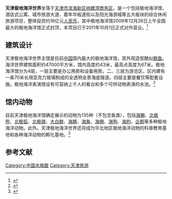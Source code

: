 '''天津极地海洋世界'''坐落于[[天津市|天津市]][[滨海新区|滨海新区]][[响螺湾商务区|响螺湾商务区]]，是一个包括极地海洋馆、酒店式公寓、城市旅游大道、嘉年华板道街以及阳光海游城等五大板块的综合休闲旅游项目，整体投资约16亿元[[人民币|人民币]]，其中极地海洋馆2009年12月26日上午全国最大的极地海洋馆正式封顶，本项目已于2011年10月1日正式对外营业。<ref>{{Cite web |url=http://news.163.com/09/1227/09/5RHHKLTQ000120GR.html |title=天津极地海洋世界海洋馆封顶 120元看百种动物 |access-date=2010-02-26 |archive-url=https://web.archive.org/web/20101008173901/http://news.163.com/09/1227/09/5RHHKLTQ000120GR.html |archive-date=2010-10-08 |dead-url=yes }}</ref>

== 建筑设计 ==
天津极地海洋世界主馆是目前[[中国|中国]]国内最大的极地海洋馆，其外观造型酷似[[鲸鱼|鲸鱼]]。海洋世界建筑面积约47000平方米，馆内高度约43米，最高点高度为67米。极地海洋馆分为4层，一层主要是办公用房和设备用房。二、三层为游览区，区内建有一条70米长用亚克力玻璃制成的全透明全景海底隧道。四层主要是餐饮等配套设施。极地海洋表演馆设有可容纳上千人的看台和多个可供动物表演的水池。<ref>{{Cite web |url=http://tj.focus.cn/news/2009-12-28/826539.html |title=天津极地海洋世界极地海洋馆正式封顶 |accessdate=2010-02-26 |archive-date=2013-04-03 |archive-url=https://web.archive.org/web/20130403093140/http://tj.focus.cn/news/2009-12-28/826539.html |dead-url=no }}</ref>

== 馆内动物 ==
目前天津极地海洋馆确定展示的动物为135种（不包含鱼类），包括[[海獭|海獭]]、[[北极熊|北极熊]]、[[北极狐|北极狐]]、[[北极狼|北极狼]]、[[大白鲸|大白鲸]]、[[海豚|海豚]]、[[海象|海象]]、[[海狮|海狮]]、[[海狗|海狗]]、[[海豹|海豹]]、[[企鹅|企鹅]]等多种极地海洋动物。此外。天津极地海洋世界还将成为华北地区极地海洋动物的科普教育基地和各种海洋动物的孵化基地。<ref>{{Cite web |url=http://news.dichan.sina.com.cn/2009/12/29/103855.html |title=天津极地海洋世界将建成开敞式主题公园 |access-date=2010-02-26 |archive-date=2016-03-04 |archive-url=https://web.archive.org/web/20160304200416/http://news.dichan.sina.com.cn/2009/12/29/103855.html |dead-url=yes }}</ref>

==参考文献==
{{reflist}}

{{中国动物园}}
[[Category:中国水族館|Category:中国水族館]]
[[Category:天津旅游|Category:天津旅游]]